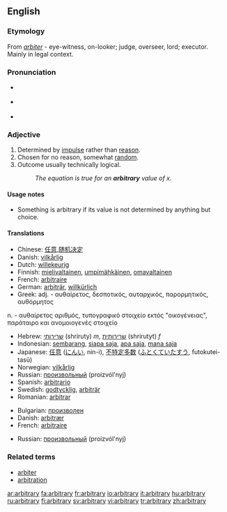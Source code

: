 {{was wotd|2006|December|4}}
==English==

===Etymology===
From {{L.}} ''[[arbiter]]'' - eye-witness, on-looker; judge, overseer, lord; executor. Mainly in legal context.

===Pronunciation===
*{{italbrac|[[RP]]}} {{IPA|/ˈɑːbɪtrəri/}}
*{{italbrac|US}} {{IPA|/ˈɑːrbɪtrɛri/}}
*{{audio|en-us-arbitrary.ogg|Audio (US)}}

===Adjective===
{{en-adj}}

# Determined by [[impulse]] rather than [[reason]].
# Chosen for no reason, somewhat [[random]].
# Outcome usually technically logical. 
#: ''The equation is true for an '''arbitrary''' value of x.''

====Usage notes====
*Something is arbitrary if its value is not determined by anything but choice.

====Translations====
{{trans-top|Determined by impulse}}
*Chinese: [[任意]],[[随机决定]]
*Danish: [[vilkårlig]]
*Dutch: [[willekeurig]]
*Finnish: [[mielivaltainen]], [[umpimähkäinen]], [[omavaltainen]]
*French: [[arbitraire]]
*German: [[arbiträr]], [[willkürlich]]
*Greek: adj. - αυθαίρετος, δεσποτικός, αυταρχικός, παρορμητικός, αυθόρμητος
n. - αυθαίρετος αριθμός, τυπογραφικό στοιχείο εκτός "οικογένειας", παράταιρο και ανομοιογενές στοιχείο
{{trans-mid}}
*Hebrew: [[שרירותי]] (shriruty) ''m'', [[שרירותית]] (shrirutyt) ''f''
*Indonesian: [[sembarang]], [[siapa saja]], [[apa saja]], [[mana saja]]
*Japanese: [[任意]] ([[にんい]], nin-i), [[不特定多数]] ([[ふとくていたすう]], futokutei-tasū)
*Norwegian: [[vilkårlig]]
*Russian: [[произвольный]] (proizvól'nyj)
*Spanish: [[arbitrario]]
*Swedish: [[godtycklig]], [[arbiträr]]
*Romanian: [[arbitrar]]
{{trans-bottom}}

{{trans-top|Chosen at random}}
*Bulgarian: [[произволен]]
*Danish: [[arbitrær]]
*French: [[arbitraire]]
{{trans-mid}}
*Russian: [[произвольный]] (proizvól'nyj)
{{trans-bottom}}

===Related terms===
*[[arbiter]]
*[[arbitration]]

[[ar:arbitrary]]
[[fa:arbitrary]]
[[fr:arbitrary]]
[[io:arbitrary]]
[[it:arbitrary]]
[[hu:arbitrary]]
[[ru:arbitrary]]
[[fi:arbitrary]]
[[sv:arbitrary]]
[[vi:arbitrary]]
[[tr:arbitrary]]
[[zh:arbitrary]]
